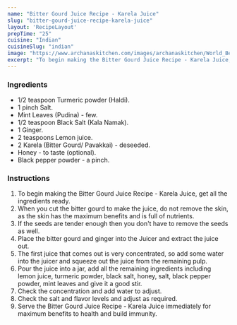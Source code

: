 ---
name: "Bitter Gourd Juice Recipe - Karela Juice"
slug: "bitter-gourd-juice-recipe-karela-juice"
layout: 'RecipeLayout'
prepTime: "25"
cuisine: "Indian"
cuisineSlug: "indian"
image: "https://www.archanaskitchen.com/images/archanaskitchen/World_Beverages/Bitter_Gourd_Juice_Recipe_Karela_Juice_Recipe-5.jpg"
excerpt: "To begin making the Bitter Gourd Juice Recipe - Karela Juice, get all the ingredients ready"
---

### Ingredients

- 1/2 teaspoon Turmeric powder (Haldi).
- 1 pinch Salt.
- Mint Leaves (Pudina) - few.
- 1/2 teaspoon Black Salt (Kala Namak).
- 1 Ginger.
- 2 teaspoons Lemon juice.
- 2 Karela (Bitter Gourd/ Pavakkai) - deseeded.
- Honey - to taste (optional).
- Black pepper powder - a pinch.

### Instructions

1. To begin making the Bitter Gourd Juice Recipe - Karela Juice, get all the ingredients ready.
1. When you cut the bitter gourd to make the juice, do not remove the skin, as the skin has the maximum benefits and is full of nutrients.
1. If the seeds are tender enough then you don't have to remove the seeds as well.
1. Place the bitter gourd and ginger into the Juicer and extract the juice out.
1. The first juice that comes out is very concentrated, so add some water into the juicer and squeeze out the juice from the remaining pulp.
1. Pour the juice into a jar, add all the remaining ingredients including lemon juice, turmeric powder, black salt, honey, salt, black pepper powder, mint leaves and give it a good stir.
1. Check the concentration and add water to adjust.
1. Check the salt and flavor levels and adjust as required.
1. Serve the Bitter Gourd Juice Recipe - Karela Juice immediately for maximum benefits to health and build immunity.
